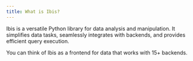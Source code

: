 ```yaml
---
title: What is Ibis?
---
```


Ibis is a versatile Python library for data analysis and manipulation. It simplifies data tasks, seamlessly integrates with backends, and provides efficient query execution.

You can think of Ibis as a frontend for data that works with 15+ backends.
